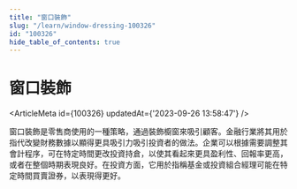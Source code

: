 ```yaml
---
title: "窗口裝飾"
slug: "/learn/window-dressing-100326"
id: "100326"
hide_table_of_contents: true
---
```



# 窗口裝飾

<ArticleMeta id={100326} updatedAt={'2023-09-26 13:58:47'} />
<div className='border-solid border-b border-t-0 my-4 border-[var(--ifm-color-gray-300)]' />

窗口裝飾是零售商使用的一種策略，通過裝飾櫥窗來吸引顧客。金融行業將其用於指代改變財務數據以顯得更具吸引力吸引投資者的做法。企業可以根據需要調整其會計程序，可在特定時間更改投資持倉，以使其看起來更具盈利性、回報率更高，或者在整個時期表現良好。在投資方面，它用於指稱基金或投資組合經理可能在特定時間買賣證券，以表現得更好。
